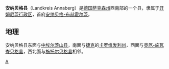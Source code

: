 {{德国县级行政单位
| 县徽图 = Image:Landkreiswappen des Landkreises Annaberg.png
| 在德国内的位置图 = Image:Lage des Landkreises Annaberg in Deutschland.png
| 所属联邦州 = 萨克森州
| 所属行政区 = 开姆尼茨行政区
| 首府 = 安纳贝格-布赫霍尔茨
| 面积 = 438.17
| 人口 = 82,383
| 统计时间 = 2006年12月31日
| 人口密度 = 188
| 汽车牌号 = ANA
| 下设城镇 = 9个市、8个镇
| 政府地址 = Paulus-Jenisius-Straße 24<br />09456 Annaberg-Buchholz
| 政府网站 = www.lra-ana.de
| 在州内的位置图 = Image:Saxony ana.png
|}}

'''安纳贝格县'''（Landkreis Annaberg）是[[德国|德国]][[萨克森州|萨克森州]]西南部的一个县，隶属于[[开姆尼茨行政区|开姆尼茨行政区]]，首府[[安纳贝格-布赫霍尔茨|安纳贝格-布赫霍尔茨]]。

== 地理 ==

安纳贝格县东面与[[中埃尔茨山县|中埃尔茨山县]]，南面与[[捷克|捷克]]的[[卡罗维发利州|卡罗维发利州]]，西面与[[奥厄-施瓦岑贝格县|奥厄-施瓦岑贝格县]]，西北面与[[施托尔贝格县|施托尔贝格县]]相邻。

{{萨克森州行政区划}}

{{Authority control}}
[[Category:萨克森州|A]]